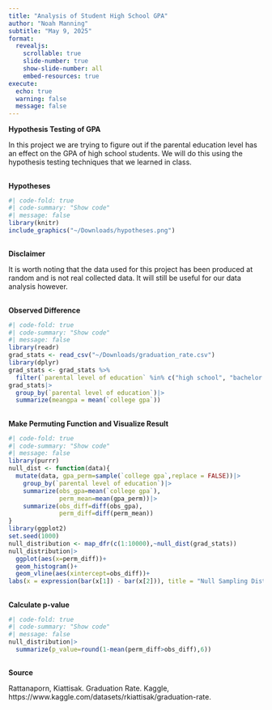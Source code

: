 ```yaml
---
title: "Analysis of Student High School GPA"
author: "Noah Manning"
subtitle: "May 9, 2025"
format:
  revealjs:
    scrollable: true
    slide-number: true
    show-slide-number: all
    embed-resources: true
execute:
  echo: true
  warning: false
  message: false
---
```


**Hypothesis Testing of GPA**

In this project we are trying to figure out if the parental education level has an effect on the GPA of high school students. We will do this using the hypothesis testing techniques that we learned in class.

## 

**Hypotheses**

```r
#| code-fold: true
#| code-summary: "Show code"
#| message: false
library(knitr)
include_graphics("~/Downloads/hypotheses.png")
```

## 

**Disclaimer**

It is worth noting that the data used for this project has been produced at random and is not real collected data. It will still be useful for our data analysis however.

## 

**Observed Difference**

```r
#| code-fold: true
#| code-summary: "Show code"
#| message: false
library(readr)
grad_stats <- read_csv("~/Downloads/graduation_rate.csv")
library(dplyr)
grad_stats <- grad_stats %>%
  filter(`parental level of education` %in% c("high school", "bachelor's degree"))
grad_stats|>
  group_by(`parental level of education`)|>
  summarize(meangpa = mean(`college gpa`))
```

## 

**Make Permuting Function and Visualize Result**

```r
#| code-fold: true
#| code-summary: "Show code"
#| message: false
library(purrr)
null_dist <- function(data){
  mutate(data, gpa_perm=sample(`college gpa`,replace = FALSE))|>
    group_by(`parental level of education`)|>
    summarize(obs_gpa=mean(`college gpa`),
              perm_mean=mean(gpa_perm))|>
    summarize(obs_diff=diff(obs_gpa),
              perm_diff=diff(perm_mean))
}
library(ggplot2)
set.seed(1000)
null_distribution <- map_dfr(c(1:10000),~null_dist(grad_stats))
null_distribution|>
  ggplot(aes(x=perm_diff))+
  geom_histogram()+
  geom_vline(aes(xintercept=obs_diff))+
labs(x = expression(bar(x[1]) - bar(x[2])), title = "Null Sampling Distribution of Difference in GPA")
```

## 

**Calculate p-value**

```r
#| code-fold: true
#| code-summary: "Show code"
#| message: false
null_distribution|>
  summarize(p_value=round(1-mean(perm_diff>obs_diff),6))
```

## 

**Source**

Rattanaporn, Kiattisak. Graduation Rate. Kaggle, https://www.kaggle.com/datasets/rkiattisak/graduation-rate.
